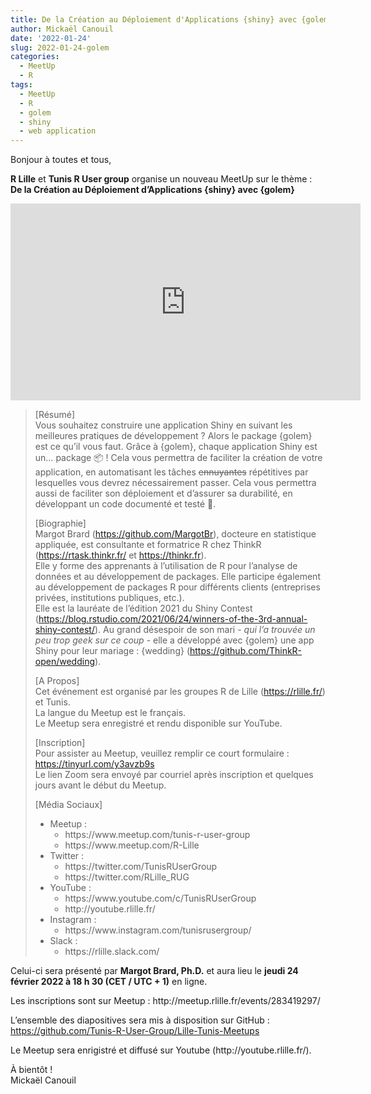 ```yaml
---
title: De la Création au Déploiement d'Applications {shiny} avec {golem}
author: Mickaël Canouil
date: '2022-01-24'
slug: 2022-01-24-golem
categories:
  - MeetUp
  - R
tags:
  - MeetUp
  - R
  - golem
  - shiny
  - web application
---
```


Bonjour à toutes et tous,
 
**R Lille** et **Tunis R User group** organise un nouveau MeetUp sur le thème :  
**De la Création au Déploiement d'Applications {shiny} avec {golem}**

<center>
<iframe width="560" height="315" src="https://www.youtube.com/embed/nfP-mGIsqVs" title="YouTube video player" frameborder="0" allow="accelerometer; autoplay; clipboard-write; encrypted-media; gyroscope; picture-in-picture" allowfullscreen></iframe>
</center>
<!-- <center>
![](images/2022-02-24.png)
</center> -->
  
> [Résumé]  
> Vous souhaitez construire une application Shiny en suivant les meilleures
> pratiques de développement ? Alors le package {golem} est ce qu'il vous
> faut. Grâce à {golem}, chaque application Shiny est un… package 📦 ! Cela
> vous permettra de faciliter la création de votre application, en
> automatisant les tâches ~~ennuyantes~~ répétitives par lesquelles vous
> devrez nécessairement passer. Cela vous permettra aussi de faciliter son
> déploiement et d'assurer sa durabilité, en développant un code documenté
> et testé 🎉.
> 
> [Biographie]  
> Margot Brard (<https://github.com/MargotBr>), docteure en statistique
> appliquée, est consultante et formatrice R chez ThinkR
> (<https://rtask.thinkr.fr/> et <https://thinkr.fr>).  
> Elle y forme des apprenants à l'utilisation de R pour l'analyse de
> données et au développement de packages. Elle participe également au
> développement de packages R pour différents clients (entreprises
> privées, institutions publiques, etc.).  
> Elle est la lauréate de l'édition 2021 du Shiny Contest
> (<https://blog.rstudio.com/2021/06/24/winners-of-the-3rd-annual-shiny-contest/>).
> Au grand désespoir de son mari - *qui l'a trouvée un peu trop geek sur
> ce coup* - elle a développé avec {golem} une app Shiny pour leur mariage
> : {wedding} (<https://github.com/ThinkR-open/wedding>).
> 
> [A Propos]  
> Cet événement est organisé par les groupes R de Lille
> (<https://rlille.fr/>) et Tunis.  
> La langue du Meetup est le français.  
> Le Meetup sera enregistré et rendu disponible sur YouTube.
> 
> [Inscription]  
> Pour assister au Meetup, veuillez remplir ce court formulaire :
> <https://tinyurl.com/y3avzb9s>  
> Le lien Zoom sera envoyé par courriel après inscription et quelques
> jours avant le début du Meetup.
> 
> [Média Sociaux]  
> 
> - Meetup : 
>     - https://www.meetup.com/tunis-r-user-group
>     - https://www.meetup.com/R-Lille
> 
> - Twitter :
>     - https://twitter.com/TunisRUserGroup
>     - https://twitter.com/RLille_RUG
> 
> - YouTube :
>     - https://www.youtube.com/c/TunisRUserGroup
>     - http://youtube.rlille.fr/
> 
> - Instagram :
>     - https://www.instagram.com/tunisrusergroup/
> 
> - Slack :
>     - https://rlille.slack.com/
> 

Celui-ci sera présenté par **Margot Brard, Ph.D.** et aura lieu le **jeudi 24 février 2022 à 18 h 30 (CET / UTC + 1)** en ligne.

Les inscriptions sont sur Meetup : http://meetup.rlille.fr/events/283419297/

L'ensemble des diapositives sera mis à disposition sur GitHub : [https://github.com/Tunis-R-User-Group/Lille-Tunis-Meetups](https://github.com/Tunis-R-User-Group/Lille-Tunis-Meetups/tree/main/meetups/2022-02-24/materials)

Le Meetup sera enrigistré et diffusé sur Youtube (http://youtube.rlille.fr/).

À bientôt !  
Mickaël Canouil
